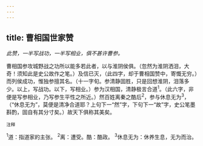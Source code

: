 ```yaml
---
---
---
```

title: 曹相国世家赞
---



*此赞，一半写战功，一半写相业，俱不甚许曹参。*

曹相国参攻城野战之功所以能多若此者，以与淮阴侯俱。（忽然为淮阴洒泪，大奇！须知此是史公故作之笔。）及信已灭，（此四字，却于曹相国赞中，寄慨无穷。）而列侯成功，惟独参擅其名。（十一字旬。参清静固胜，只是回想淮阴，泪落多少。以上，写战功。以下，写相业。）参为汉相国，清静极言合道<sup>1</sup>。（此六字，非便是写参相业，乃写参生平性之所近。）然百姓离秦之酷后<sup>2</sup>，参与休息无为<sup>3</sup>，（“休息无为”，莫便是清净合道耶？上句下一“然”字，下句下一“故”字，史公笔墨斟酌，固自有其分寸矣。）故天下俱称其美矣。

<sup>注释</sup>

<sup>1</sup>道：指道家的主张。
<sup>2</sup>离：遭受。酷：酷政。
<sup>3</sup>休息无为：休养生息，无为而治。